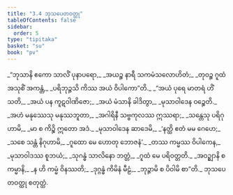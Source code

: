```yaml
---
title: "3.4 ဘုသပေတဝတ္ထု"
tableOfContents: false
sidebar:
  order: 5
type: "tipitaka"
basket: "su"
book: "pv"
---
```



<DynamicBreadcrumb />

<Division number="447" book="pv">

<Paragraph number="483" type="verses" book="pv">
_“ဘုသာနိ ဧကော သာလိံ ပုနာပရော,_  
_အယဉ္စ နာရီ သကမံသလောဟိတံ;_  
_တုဝဉ္စ ဂူထံ အသုစိံ အကန္တံ,_  
_ပရိဘုဉ္ဇသိ ကိဿ အယံ ဝိပါကော”တိ._  

</Paragraph>

</Division>
<Division number="448" book="pv">

<Paragraph number="484" type="verses" book="pv">
_“အယံ ပုရေ မာတရံ ဟိံသတိ,_  
_အယံ ပန ကူဋဝါဏိဇော;_  
_အယံ မံသာနိ ခါဒိတွာ,_  
_မုသာဝါဒေန ဝဉ္စေတိ._  

</Paragraph>

</Division>
<Division number="449" book="pv">

<Paragraph number="485" type="verses" book="pv">
_အဟံ မနုဿေသု မနုဿဘူတာ,_  
_အဂါရိနီ သဗ္ဗကုလဿ ဣဿရာ;_  
_သန္တေသု ပရိဂုဟာမိ,_  
_မာ စ ကိဉ္စိ ဣတော အဒံ._  

</Paragraph>

</Division>
<Division number="450" book="pv">

<Paragraph number="486" type="verses" book="pv">
_မုသာဝါဒေန ဆာဒေမိ,_  
_‘နတ္ထိ ဧတံ မမ ဂေဟေ;_  
_သစေ သန္တံ နိဂုဟာမိ,_  
_ဂူထော မေ ဟောတု ဘောဇနံ’._  

</Paragraph>

</Division>
<Division number="451" book="pv">

<Paragraph number="487" type="verses" book="pv">
_တဿ ကမ္မဿ ဝိပါကေန,_  
_မုသာဝါဒဿ စူဘယံ;_  
_သုဂန္ဓံ သာလိနော ဘတ္တံ,_  
_ဂူထံ မေ ပရိဝတ္တတိ._  

</Paragraph>

</Division>
<Division number="452" book="pv">

<Paragraph number="488" type="verses" book="pv">
_အဝဉ္ဈာနိ စ ကမ္မာနိ,_  
_န ဟိ ကမ္မံ ဝိနဿတိ;_  
_ဒုဂ္ဂန္ဓံ ကိမိနံ မီဠံ,_  
_ဘုဉ္ဇာမိ စ ပိဝါမိ စာ”တိ._  


</Paragraph>
</Division>

<Paragraph number="489" type="center" book="pv">
ဘုသပေတဝတ္ထု စတုတ္ထံ.
</Paragraph>